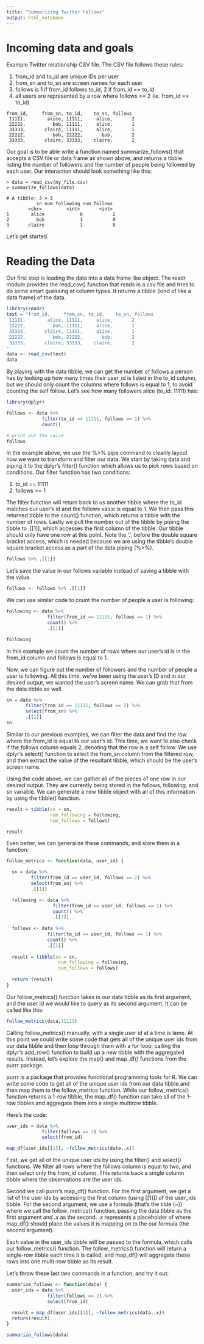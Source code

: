 ```yaml
---
title: "Summarizing Twitter Follows"
output: html_notebook
---
```


# Incoming data and goals

Example Twitter relationship CSV file. The CSV file follows these rules:

1. from_id and to_id are unique IDs per user
2. from_sn and to_sn are screen names for each user
3. follows is 1 if from_id follows to_id, 2 if from_id == to_id
4. all users are represented by a row where follows == 2 (ie. from_id == to_id)

```
from_id,     from_sn, to_id,    to_sn, follows
 11111,        alice, 11111,     alice,       2
 22222,          bob, 11111,     alice,       1
 33333,       claire, 11111,     alice,       1
 22222,          bob, 22222,       bob,       2
 33333,       claire, 33333,    claire,       2
```

Our goal is to be able write a function named summarize_follows() that accepts a CSV file or data frame as shown above, and returns a tibble listing the number of followers and the number of people being followed by each user. Our interaction should look something like this:

```
> data = read_csv(my_file.csv)
> summarize_follows(data)

# A tibble: 3 × 3
           sn num_following num_follows
        <chr>         <int>       <int>
1        alice             0           2
2          bob             1           0
3       claire             1           0
```

Let's get started.

# Reading the Data

Our first step is loading the data into a data frame like object. The readr module provides the read_csv() function that reads in a csv file and tries to do some smart guessing at column types. It returns a tibble (kind of like a data frame) of the data.

```r
library(readr)
text = "from_id,     from_sn, to_id,    to_sn, follows
 11111,        alice, 11111,     alice,       2
 22222,          bob, 11111,     alice,       1
 33333,       claire, 11111,     alice,       1
 22222,          bob, 22222,       bob,       2
 33333,       claire, 33333,    claire,       2
"
data <- read_csv(text)
data
```

By playing with the data tibble, we can get the number of follows a person has by looking up how many times their user_id is listed in the to_id column, but we should only count the columns where follows is equal to 1, to avoid counting the self follow. Let's see how many followers alice (to_id: 11111) has:

```r
library(dplyr)

follows <- data %>%
             filter(to_id == 11111, follows == 1) %>%
             count()

# print out the value
follows
```

In the example above, we use the %>% pipe command to cleanly layout how we want to transform and filter our data. We start by taking data and piping it to the dplyr's filter() function which allows us to pick rows based on conditions. Our filter function has two conditions:

1. to_id == 11111
2. follows == 1

The filter function will return back to us another tibble where the to_id matches our user's id and the follows value is equal to 1. We then pass this returned tibble to the count() function, which returns a tibble with the number of rows. Lastly we pull the number out of the tibble by piping the tibble to .[[1]], which accesses the first column of the tibble. Our tibble should only have one row at this point. Note the '.', before the double square bracket access, which is needed because we are using the tibble's double square bracket access as a part of the data piping (%>%).

```r
follows %>% .[[1]]
```

Let's save the value in our follows variable instead of saving a tibble with the value.

```r
follows <- follows %>% .[[1]]
```

We can use similar code to count the number of people a user is following:

```r
following <- data %>% 
               filter(from_id == 11111, follows == 1) %>%
               count() %>%
               .[[1]]

following
```

In this example we count the number of rows where our user's id is in the from_id column and follows is equal to 1.

Now, we can figure out the number of followers and the number of people a user is following. All this time, we've been using the user's ID and in our desired output, we wanted the user's screen name. We can grab that from the data tibble as well.

```r

sn = data %>%
       filter(from_id == 11111, follows == 2) %>%
       select(from_sn) %>%
       .[[1]]
sn
```

Similar to our previous examples, we can filter the data and find the row where the from_id is equal to our user's id. This time, we want to also check if the follows column equals 2, denoting that the row is a self follow. We use dplyr's select() function to select the from_sn column from the filtered row, and then extract the value of the resultant tibble, which should be the user's screen name.

Using the code above, we can gather all of the pieces of one row in our desired output. They are currently being stored in the follows, following, and sn variable. We can generate a new tibble object with all of this information by using the tibble() function.

```r
result = tibble(sn = sn,
                num_following = following,
                num_follows = follows)

result
```

Even better, we can generalize these commands, and store them in a function:

```r
follow_metrics <- function(data, user_id) {

  sn = data %>%
         filter(from_id == user_id, follows == 2) %>%
         select(from_sn) %>%
         .[[1]]

  following <- data %>% 
                 filter(from_id == user_id, follows == 1) %>%
                 count() %>%
                 .[[1]]
  
  follows <- data %>%
               filter(to_id == user_id, follows == 1) %>%
               count() %>%
               .[[1]]
  
  result = tibble(sn = sn,
                   num_following = following,
                   num_follows = follows)
  
  return (result)
}


```

Our follow_metrics() function takes in our data tibble as its first argument, and the user id we would like to query as its second argument. It can be called like this:

```r
follow_metrics(data,11111)
```

Calling follow_metrics() manually, with a single user id at a time is lame. At this point we could write some code that gets all of the unique user ids from our data tibble and then loop through them with a for loop, calling the dplyr's add_row() function to build up a new tibble with the aggregated results. Instead, let's explore the map() and map_df() functions from the purrr package.

purrr is a package that provides functional programming tools for R. We can write some code to get all of the unique user ids from our data tibble and then map them to the follow_metrics function. While our follow_metrics() function returns a 1-row tibble, the map_df() function can take all of the 1-row tibbles and aggregate them into a single multirow tibble.

Here's the code:

```r
user_ids = data %>% 
             filter(follows == 2) %>%
             select(from_id)

map_df(user_ids[[1]], ~follow_metrics(data,.x)) 
```

First, we get all of the unique user ids by using the filter() and select() functions. We filter all rows where the follows column is equal to two, and then select only the from_id column. This returns back a single column tibble where the observations are the user ids.

Second we call purrr's map_df() function. For the first argument, we get a list of the user ids by accessing the first column (using [[1]]) of the user_ids tibble. For the second argument, we use a formula (that's the tilde (~)) where we call the follow_metrics() function, passing the data tibble as the first argument and *.x* as the second. *.x* represents a placeholder of where map_df() should place the values it is mapping on to the our formula (the second argument).

Each value in the user_ids tibble will be passed to the formula, which calls our follow_metrics() function. The follow_metrics() function will return a single-row tibble each time it is called, and map_df() will aggregate these rows into one multi-row tibble as its result.

Let's throw these last two commands in a function, and try it out:

```r
summarize_follows <- function(data) {
  user_ids = data %>% 
               filter(follows == 2) %>%
               select(from_id)

  result = map_df(user_ids[[1]], ~follow_metrics(data,.x)) 
  return(result)
}

summarize_follows(data)
```
